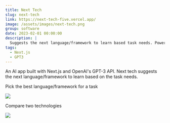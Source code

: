 ```yaml
---
title: Next Tech
slug: next-tech
link: https://next-tech-five.vercel.app/
image: /assets/images/next-tech.png
group: software
date: 2023-02-01 00:00:00
description: |
  Suggests the next language/framework to learn based task needs. Powered by OpenAI and Vercel edge functions.
tags:
  - Next.js
  - GPT3
---
```


An AI app built with Next.js and OpenAI's GPT-3 API. Next tech suggests the next language/framework to learn based on the task needs.

Pick the best language/framework for a task

![](https://media3.giphy.com/media/f1pijereT8utfgcOQG/giphy.gif?cid=790b7611ebaf4794f441ba9eb103ba4bf4a719d7e07dc42d&rid=giphy.gif&ct=g)


Compare two technologies

![](https://media1.giphy.com/media/QqAQcci7MeJFwV1aGt/giphy.gif?cid=790b7611aa6e32c69b3932b304044aa297e6048bab0cb91d&rid=giphy.gif&ct=g)
